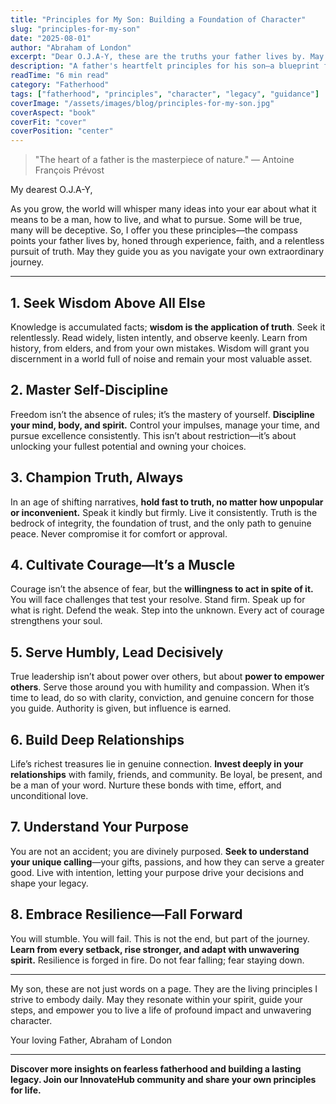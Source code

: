 ```yaml
---
title: "Principles for My Son: Building a Foundation of Character"
slug: "principles-for-my-son"
date: "2025-08-01"
author: "Abraham of London"
excerpt: "Dear O.J.A-Y, these are the truths your father lives by. May they be a compass for your own journey."
description: "A father's heartfelt principles for his son—a blueprint for unshakeable character, integrity, and purpose."
readTime: "6 min read"
category: "Fatherhood"
tags: ["fatherhood", "principles", "character", "legacy", "guidance"]
coverImage: "/assets/images/blog/principles-for-my-son.jpg"
coverAspect: "book"
coverFit: "cover"
coverPosition: "center"
---
```


> "The heart of a father is the masterpiece of nature." — Antoine François Prévost

My dearest O.J.A-Y,

As you grow, the world will whisper many ideas into your ear about what it means to be a man, how to live, and what to pursue. Some will be true, many will be deceptive. So, I offer you these principles—the compass points your father lives by, honed through experience, faith, and a relentless pursuit of truth. May they guide you as you navigate your own extraordinary journey.

---

## 1. Seek Wisdom Above All Else

Knowledge is accumulated facts; **wisdom is the application of truth**. Seek it relentlessly. Read widely, listen intently, and observe keenly. Learn from history, from elders, and from your own mistakes. Wisdom will grant you discernment in a world full of noise and remain your most valuable asset.

## 2. Master Self-Discipline

Freedom isn’t the absence of rules; it’s the mastery of yourself. **Discipline your mind, body, and spirit.** Control your impulses, manage your time, and pursue excellence consistently. This isn’t about restriction—it’s about unlocking your fullest potential and owning your choices.

## 3. Champion Truth, Always

In an age of shifting narratives, **hold fast to truth, no matter how unpopular or inconvenient.** Speak it kindly but firmly. Live it consistently. Truth is the bedrock of integrity, the foundation of trust, and the only path to genuine peace. Never compromise it for comfort or approval.

## 4. Cultivate Courage—It’s a Muscle

Courage isn’t the absence of fear, but the **willingness to act in spite of it.** You will face challenges that test your resolve. Stand firm. Speak up for what is right. Defend the weak. Step into the unknown. Every act of courage strengthens your soul.

## 5. Serve Humbly, Lead Decisively

True leadership isn’t about power over others, but about **power to empower others**. Serve those around you with humility and compassion. When it’s time to lead, do so with clarity, conviction, and genuine concern for those you guide. Authority is given, but influence is earned.

## 6. Build Deep Relationships

Life’s richest treasures lie in genuine connection. **Invest deeply in your relationships** with family, friends, and community. Be loyal, be present, and be a man of your word. Nurture these bonds with time, effort, and unconditional love.

## 7. Understand Your Purpose

You are not an accident; you are divinely purposed. **Seek to understand your unique calling**—your gifts, passions, and how they can serve a greater good. Live with intention, letting your purpose drive your decisions and shape your legacy.

## 8. Embrace Resilience—Fall Forward

You will stumble. You will fail. This is not the end, but part of the journey. **Learn from every setback, rise stronger, and adapt with unwavering spirit.** Resilience is forged in fire. Do not fear falling; fear staying down.

---

My son, these are not just words on a page. They are the living principles I strive to embody daily. May they resonate within your spirit, guide your steps, and empower you to live a life of profound impact and unwavering character.

Your loving Father,
Abraham of London

---

**Discover more insights on fearless fatherhood and building a lasting legacy. Join our InnovateHub community and share your own principles for life.**
